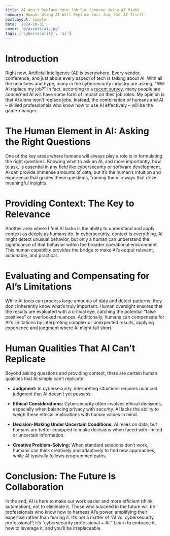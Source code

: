 ```yaml
---
title: AI Won't Replace Your Job But Someone Using AI Might
summary: Humans Using AI Will Replace Your Job, Not AI Itself.
postLayout: simple
date: '2024-10-31'
cover: '@/assets/ai.jpg'
tags: ['cybersecurity', 'ai']
---
```


# Introduction
Right now, Artificial Inteligence (AI) is everywhere. Every vendor, conference, and just about every aspect of tech is talking about AI. With all the headlines and hype, many in the cybersecurity industry are asking, "Will AI replace my job?" In fact, according to a [recent survey](https://www.adpresearch.com/worker-sentiment-ai-impact/), many people are concerned AI will have some form of impact on their job roles. My opinion is that AI alone won’t replace jobs. Instead, the combination of humans and AI – skilled professionals who know how to use AI effectively – will be the game-changer.

# The Human Element in AI: Asking the Right Questions

One of the key areas where humans will always play a role is in formulating the right questions. Knowing what to ask an AI, and more importantly, how to ask, is essential in any field like cybersecurity or software development. AI can provide immense amounts of data, but it’s the human’s intuition and experience that guides these questions, framing them in ways that drive meaningful insights.

# Providing Context: The Key to Relevance

Another area where I feel AI lacks is the ability to understand and apply context as deeply as humans do. In cybersecurity, context is everything. AI might detect unusual behavior, but only a human can understand the significance of that behavior within the broader operational environment. This human capability provides the bridge to make AI’s output relevant, actionable, and practical.

# Evaluating and Compensating for AI’s Limitations

While AI tools can process large amounts of data and detect patterns, they don’t inherently know what’s truly important. Human oversight ensures that the results are evaluated with a critical eye, catching the potential “false positives” or overlooked nuances. Additionally, humans can compensate for AI's limitations by interpreting complex or unexpected results, applying experience and judgment where AI might fall short.

# Human Qualities That AI Can’t Replicate

Beyond asking questions and providing context, there are certain human qualities that AI simply can’t replicate:

* **Judgment:** In cybersecurity, interpreting situations requires nuanced judgment that AI doesn’t yet possess.
    
* **Ethical Considerations:** Cybersecurity often involves ethical decisions, especially when balancing privacy with security. AI lacks the ability to weigh these ethical implications with human values in mind.
    
* **Decision-Making Under Uncertain Conditions:** AI relies on data, but humans are better equipped to make decisions when faced with limited or uncertain information.
    
* **Creative Problem-Solving:** When standard solutions don’t work, humans can think creatively and adaptively to find new approaches, while AI typically follows programmed paths.
    

# Conclusion: The Future Is Collaboration

In the end, AI is here to make our work easier and more efficient (think automation), not to eliminate it. Those who succeed in the future will be professionals who know how to harness AI’s power, amplifying their expertise rather than fearing it. It’s not a matter of “AI vs. cybersecurity professional”; it’s “cybersecurity professional + AI.” Learn to embrace it, how to leverage it, and you’ll be irreplaceable.